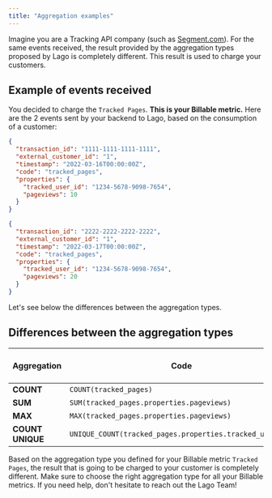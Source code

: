```yaml
---
title: "Aggregation examples"
---
```


Imagine you are a Tracking API company (such as
[Segment.com](https://www.segment.com/)). For the same events received, the
result provided by the aggregation types proposed by Lago is completely
different. This result is used to charge your customers.

## Example of events received[](#example-of-events-received "Direct link to heading")

You decided to charge the `Tracked Pages`. **This is your Billable metric.**
Here are the 2 events sent by your backend to Lago, based on the consumption of
a customer:

```json Event received n°1
{
  "transaction_id": "1111-1111-1111-1111",
  "external_customer_id": "1",
  "timestamp": "2022-03-16T00:00:00Z",
  "code": "tracked_pages",
  "properties": {
    "tracked_user_id": "1234-5678-9098-7654",
    "pageviews": 10
  }
}
```

```json Event received n°2
{
  "transaction_id": "2222-2222-2222-2222",
  "external_customer_id": "1",
  "timestamp": "2022-03-17T00:00:00Z",
  "code": "tracked_pages",
  "properties": {
    "tracked_user_id": "1234-5678-9098-7654",
    "pageviews": 20
  }
}
```

Let's see below the differences between the aggregation types.

## Differences between the aggregation types[](#differences-between-the-aggregation-types "Direct link to heading")

| Aggregation        | Code                                                     | Units to be charged |
| ------------------ | -------------------------------------------------------- | ------------------- |
| **COUNT**          | `COUNT(tracked_pages)`                                   | 2                   |
| **SUM**            | `SUM(tracked_pages.properties.pageviews)`                | 30                  |
| **MAX**            | `MAX(tracked_pages.properties.pageviews)`                | 20                  |
| **COUNT UNIQUE** | `UNIQUE_COUNT(tracked_pages.properties.tracked_user_id)` | 1                   |

Based on the aggregation type you defined for your Billable metric
`Tracked Pages`, the result that is going to be charged to your customer is
completely different. Make sure to choose the right aggregation type for all
your Billable metrics. If you need help, don't hesitate to reach out the Lago
Team!

